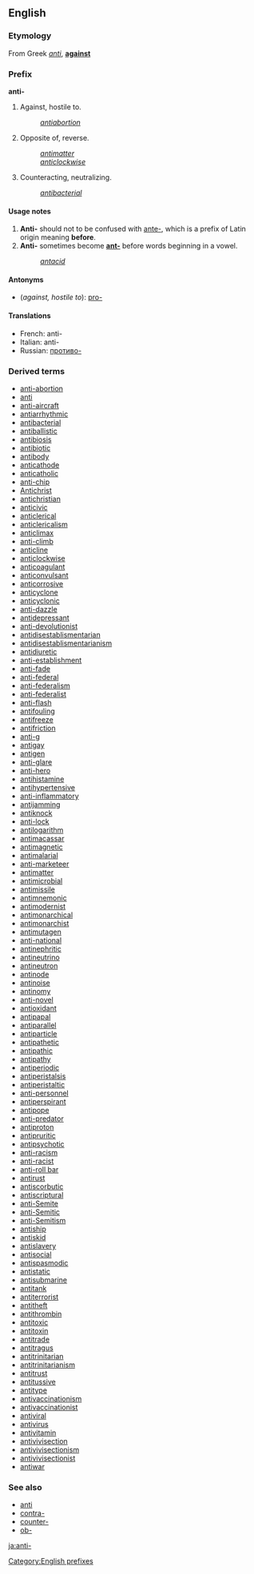 ==English==
===Etymology===
From Greek ''[[anti]]'', '''[[against]]''' 

===Prefix===
'''anti-'''

#Against, hostile to.
#:''[[antiabortion]]''
#Opposite of, reverse.
#:''[[antimatter]]''
#:''[[anticlockwise]]''
#Counteracting, neutralizing.
#:''[[antibacterial]]''

====Usage notes====
#'''Anti-''' should not to be confused with [[ante-]], which is a prefix of Latin origin meaning '''before'''.
#'''Anti-''' sometimes become '''[[ant-]]''' before words beginning in a vowel.
#:''[[antacid]]''

====Antonyms====
*(''against, hostile to''): [[pro-]]

====Translations====
*French: anti-
*Italian: anti-
*Russian: [[противо-]]

===Derived terms===
<!--Don't add terms in which the prefix is ant- : add these to [[ant-]] instead-->
*[[anti-abortion]]
*[[anti]]
*[[anti-aircraft]]
*[[antiarrhythmic]]
*[[antibacterial]]
*[[antiballistic]]
*[[antibiosis]]
*[[antibiotic]]
*[[antibody]]
*[[anticathode]]
*[[anticatholic]]
*[[anti-chip]]
*[[Antichrist]]
*[[antichristian]]
*[[anticivic]]
*[[anticlerical]]
*[[anticlericalism]]
*[[anticlimax]]
*[[anti-climb]]
*[[anticline]]
*[[anticlockwise]]
*[[anticoagulant]]
*[[anticonvulsant]]
*[[anticorrosive]]
*[[anticyclone]]
*[[anticyclonic]]
*[[anti-dazzle]]
*[[antidepressant]]
*[[anti-devolutionist]]
*[[antidisestablismentarian]]
*[[antidisestablismentarianism]]
*[[antidiuretic]]
*[[anti-establishment]]
*[[anti-fade]]
*[[anti-federal]]
*[[anti-federalism]]
*[[anti-federalist]]
*[[anti-flash]]
*[[antifouling]]
*[[antifreeze]]
*[[antifriction]]
*[[anti-g]]
*[[antigay]]
*[[antigen]]
*[[anti-glare]]
*[[anti-hero]]
*[[antihistamine]]
*[[antihypertensive]]
*[[anti-inflammatory]]
*[[antijamming]]
*[[antiknock]]
*[[anti-lock]]
*[[antilogarithm]]
*[[antimacassar]]
*[[antimagnetic]]
*[[antimalarial]]
*[[anti-marketeer]]
*[[antimatter]]
*[[antimicrobial]]
*[[antimissile]]
*[[antimnemonic]]
*[[antimodernist]]
*[[antimonarchical]]
*[[antimonarchist]]
*[[antimutagen]]
*[[anti-national]]
*[[antinephritic]]
*[[antineutrino]]
*[[antineutron]]
*[[antinode]]
*[[antinoise]]
*[[antinomy]]
*[[anti-novel]]
*[[antioxidant]]
*[[antipapal]]
*[[antiparallel]]
*[[antiparticle]]
*[[antipathetic]]
*[[antipathic]]
*[[antipathy]]
*[[antiperiodic]]
*[[antiperistalsis]]
*[[antiperistaltic]]
*[[anti-personnel]]
*[[antiperspirant]]
*[[antipope]]
*[[anti-predator]]
*[[antiproton]]
*[[antipruritic]]
*[[antipsychotic]]
*[[anti-racism]]
*[[anti-racist]]
*[[anti-roll bar]]
*[[antirust]]
*[[antiscorbutic]]
*[[antiscriptural]]
*[[anti-Semite]]
*[[anti-Semitic]]
*[[anti-Semitism]]
*[[antiship]]
*[[antiskid]]
*[[antislavery]]
*[[antisocial]]
*[[antispasmodic]]
*[[antistatic]]
*[[antisubmarine]]
*[[antitank]]
*[[antiterrorist]]
*[[antitheft]]
*[[antithrombin]]
*[[antitoxic]]
*[[antitoxin]]
*[[antitrade]]
*[[antitragus]]
*[[antitrinitarian]]
*[[antitrinitarianism]]
*[[antitrust]]
*[[antitussive]]
*[[antitype]]
*[[antivaccinationism]]
*[[antivaccinationist]]
*[[antiviral]]
*[[antivirus]]
*[[antivitamin]]
*[[antivivisection]]
*[[antivivisectionism]]
*[[antivivisectionist]]
*[[antiwar]]

===See also===
*[[anti]]<!--adjective and noun-->
*[[contra-]]
*[[counter-]]
*[[ob-]]

[[Category:English prefixes]]

[[ja:anti-]]